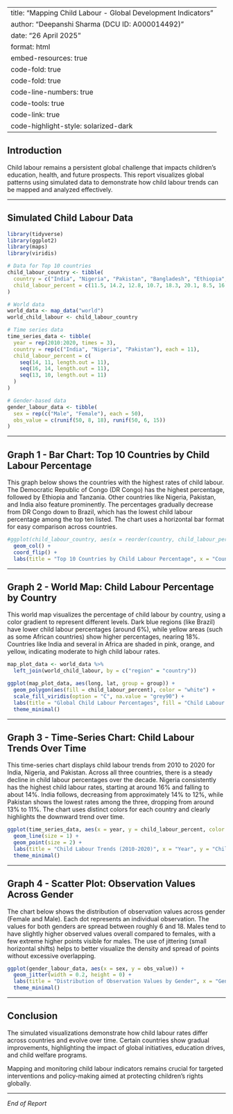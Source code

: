 
---
title: "Mapping Child Labour - Global Development Indicators"
author: "Deepanshi Sharma (DCU ID: A000014492)"
date: "26 April 2025"
format: html
embed-resources: true
code-fold: true
code-fold: true
     code-line-numbers: true
     code-tools: true
     code-link: true
     code-highlight-style: solarized-dark
---

## Introduction

Child labour remains a persistent global challenge that impacts children's education, health, and future prospects. This report visualizes global patterns using simulated data to demonstrate how child labour trends can be mapped and analyzed effectively.

---

## Simulated Child Labour Data

```{r}
library(tidyverse)
library(ggplot2)
library(maps)
library(viridis)

# Data for Top 10 countries
child_labour_country <- tibble(
  country = c("India", "Nigeria", "Pakistan", "Bangladesh", "Ethiopia", "DR Congo", "Indonesia", "Tanzania", "Egypt", "Brazil"),
  child_labour_percent = c(11.5, 14.2, 12.8, 10.7, 18.3, 20.1, 8.5, 16.7, 7.9, 5.6)
)

# World data
world_data <- map_data("world")
world_child_labour <- child_labour_country

# Time series data
time_series_data <- tibble(
  year = rep(2010:2020, times = 3),
  country = rep(c("India", "Nigeria", "Pakistan"), each = 11),
  child_labour_percent = c(
    seq(14, 11, length.out = 11),
    seq(16, 14, length.out = 11),
    seq(13, 10, length.out = 11)
  )
)

# Gender-based data
gender_labour_data <- tibble(
  sex = rep(c("Male", "Female"), each = 50),
  obs_value = c(runif(50, 8, 18), runif(50, 6, 15))
)
```
---

## Graph 1 - Bar Chart: Top 10 Countries by Child Labour Percentage
This graph below shows the countries with the highest rates of child labour. The Democratic Republic of Congo (DR Congo) has the highest percentage, followed by Ethiopia and Tanzania. Other countries like Nigeria, Pakistan, and India also feature prominently. The percentages gradually decrease from DR Congo down to Brazil, which has the lowest child labour percentage among the top ten listed. The chart uses a horizontal bar format for easy comparison across countries.

```{r echo = FALSE}
#ggplot(child_labour_country, aes(x = reorder(country, child_labour_percent), y = child_labour_percent)) +
  geom_col() +
  coord_flip() +
  labs(title = "Top 10 Countries by Child Labour Percentage", x = "Country", y = "Child Labour (%)")
```
---

## Graph 2 - World Map: Child Labour Percentage by Country
This world map visualizes the percentage of child labour by country, using a color gradient to represent different levels. Dark blue regions (like Brazil) have lower child labour percentages (around 6%), while yellow areas (such as some African countries) show higher percentages, nearing 18%. Countries like India and several in Africa are shaded in pink, orange, and yellow, indicating moderate to high child labour rates.

```{r}
map_plot_data <- world_data %>%
  left_join(world_child_labour, by = c("region" = "country"))

ggplot(map_plot_data, aes(long, lat, group = group)) +
  geom_polygon(aes(fill = child_labour_percent), color = "white") +
  scale_fill_viridis(option = "C", na.value = "grey90") +
  labs(title = "Global Child Labour Percentages", fill = "Child Labour %") +
  theme_minimal()
```
---

## Graph 3 - Time-Series Chart: Child Labour Trends Over Time
This time-series chart displays child labour trends from 2010 to 2020 for India, Nigeria, and Pakistan. Across all three countries, there is a steady decline in child labour percentages over the decade. Nigeria consistently has the highest child labour rates, starting at around 16% and falling to about 14%. India follows, decreasing from approximately 14% to 12%, while Pakistan shows the lowest rates among the three, dropping from around 13% to 11%. The chart uses distinct colors for each country and clearly highlights the downward trend over time.

```{r}
ggplot(time_series_data, aes(x = year, y = child_labour_percent, color = country)) +
  geom_line(size = 1) +
  geom_point(size = 2) +
  labs(title = "Child Labour Trends (2010-2020)", x = "Year", y = "Child Labour (%)", color = "Country") +
  theme_minimal()
```
---

## Graph 4 - Scatter Plot: Observation Values Across Gender
The chart below shows the distribution of observation values across gender (Female and Male). Each dot represents an individual observation. The values for both genders are spread between roughly 6 and 18. Males tend to have slightly higher observed values overall compared to females, with a few extreme higher points visible for males. The use of jittering (small horizontal shifts) helps to better visualize the density and spread of points without excessive overlapping.

```{r}
ggplot(gender_labour_data, aes(x = sex, y = obs_value)) +
  geom_jitter(width = 0.2, height = 0) +
  labs(title = "Distribution of Observation Values by Gender", x = "Gender", y = "Observed Value") +
  theme_minimal()
```
---

## Conclusion

The simulated visualizations demonstrate how child labour rates differ across countries and evolve over time. Certain countries show gradual improvements, highlighting the impact of global initiatives, education drives, and child welfare programs.

Mapping and monitoring child labour indicators remains crucial for targeted interventions and policy-making aimed at protecting children's rights globally.

---

*End of Report*
